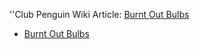 ''Club Penguin Wiki Article: [[clubpenguinwiki:Burnt Out Bulbs|Burnt Out Bulbs]]

*[[Media:ENGamesBook2BurntOutBulbs.swf|Burnt Out Bulbs]]
